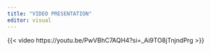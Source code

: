 ```yaml
---
title: "VIDEO PRESENTATION"
editor: visual
---
```


{{< video https://youtu.be/PwVBhC7AQH4?si=_Ai9TO8jTnjndPrg >}}
